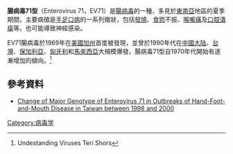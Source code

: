 {{medical}}
{{Virusbox
| image = Journal.pntd.0003044.g002 cropped.jpg
| image_alt = TEM micrograph of Enterovirus 71 virions. Scale bar, 50 nm.
| image_caption = [[透射电子显微镜|透射电子显微镜]]（TEM）下的腸病毒A71型病毒顆粒。（比例尺長度：50 nm）
| parent = Enterovirus A
| serotype = Enterovirus A71
| subdivision_ranks = 
| subdivision_ref = 
| subdivision = 
| synonyms = 
*Enterovirus 71 (EV71)
*Human rhinovirus A71
*Human rhinovirus 71
| synonyms_ref = 
}}
'''腸病毒71型'''（Enterovirus 71，EV71）是[[腸病毒|腸病毒]]的一種，多見於[[東南亞|東南亞]]地區的夏季期間，主要病徵是[[手足口病|手足口病]]的一系列徵狀，包括[[發燒|發燒]]、[[食慾|食慾]]不振、[[喉嚨痛|喉嚨痛]]及[[口腔|口腔]][[潰瘍|潰瘍]]等。也可能導致神經感染。

EV71腸病毒於1969年在[[美国国旗|美國]][[加州|加州]]首度被發現，並曾於1990年代在[[中國大陆|中國大陆]]、[[中華民國|台灣]]、[[保加利亞|保加利亞]]、[[匈牙利|匈牙利]]和[[馬來西亞|馬來西亞]]大規模爆發。腸病毒71型自1970年代開始有逐漸增加的傾向。<ref>Undestanding Viruses Teri Shors</ref>

==參考資料==
*[http://jcm.asm.org/cgi/reprint/40/1/10.pdf Change of Major Genotype of Enterovirus 71 in Outbreaks of Hand-Foot-and-Mouth Disease in Taiwan between 1998 and 2000]{{Wayback|url=http://jcm.asm.org/cgi/reprint/40/1/10.pdf |date=20110927143709 }}
{{reflist}}
{{中国卫生}}

{{med-stub}}

[[Category:病毒学|Category:病毒学]]